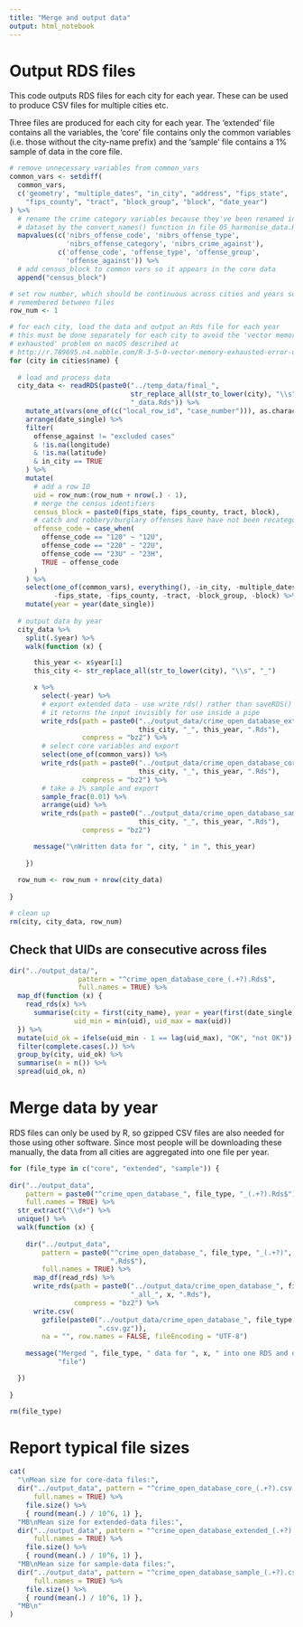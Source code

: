 ```yaml
---
title: "Merge and output data"
output: html_notebook
---
```



# Output RDS files

This code outputs RDS files for each city for each year. These can be used to
produce CSV files for multiple cities etc.

Three files are produced for each city for each year. The 'extended' file 
contains all the variables, the 'core' file contains only the common variables 
(i.e. those without the city-name prefix) and the 'sample' file contains a 1% 
sample of data in the core file.

```r
# remove unnecessary variables from common_vars
common_vars <- setdiff(
  common_vars, 
  c('geometry', "multiple_dates", "in_city", "address", "fips_state", 
    "fips_county", "tract", "block_group", "block", "date_year")
) %>% 
  # rename the crime category variables because they've been renamed in the 
  # dataset by the convert_names() function in file 05_harmonise_data.Rmd
  mapvalues(c('nibrs_offense_code', 'nibrs_offense_type', 
              'nibrs_offense_category', 'nibrs_crime_against'), 
            c('offense_code', 'offense_type', 'offense_group', 
              'offense_against')) %>% 
  # add census_block to common vars so it appears in the core data
  append("census_block")
```

```r
# set row number, which should be continuous across cities and years so must be
# remembered between files
row_num <- 1

# for each city, load the data and output an Rds file for each year
# this must be done separately for each city to avoid the 'vector memory
# exhausted' problem on macOS described at
# http://r.789695.n4.nabble.com/R-3-5-0-vector-memory-exhausted-error-on-readBin-td4750237.html
for (city in cities$name) {
  
  # load and process data
  city_data <- readRDS(paste0("../temp_data/final_", 
                              str_replace_all(str_to_lower(city), "\\s", "_"), 
                              "_data.Rds")) %>% 
    mutate_at(vars(one_of(c("local_row_id", "case_number"))), as.character) %>% 
    arrange(date_single) %>%
    filter(
      offense_against != "excluded cases" 
      & !is.na(longitude) 
      & !is.na(latitude) 
      & in_city == TRUE
    ) %>% 
    mutate(
      # add a row ID
      uid = row_num:(row_num + nrow(.) - 1),
      # merge the census identifiers
      census_block = paste0(fips_state, fips_county, tract, block),
      # catch and robbery/burglary offenses have have not been recategorised
      offense_code = case_when(
        offense_code == "120" ~ "12U",
        offense_code == "220" ~ "22U",
        offense_code == "23U" ~ "23H",
        TRUE ~ offense_code
      )
    ) %>% 
    select(one_of(common_vars), everything(), -in_city, -multiple_dates,
           -fips_state, -fips_county, -tract, -block_group, -block) %>% 
    mutate(year = year(date_single))
  
  # output data by year
  city_data %>% 
    split(.$year) %>% 
    walk(function (x) {

      this_year <- x$year[1]
      this_city <- str_replace_all(str_to_lower(city), "\\s", "_")

      x %>%
        select(-year) %>% 
        # export extended data - use write_rds() rather than saveRDS() because
        # it returns the input invisibly for use inside a pipe
        write_rds(path = paste0("../output_data/crime_open_database_extended_",
                                this_city, "_", this_year, ".Rds"),
                  compress = "bz2") %>%
        # select core variables and export
        select(one_of(common_vars)) %>%
        write_rds(path = paste0("../output_data/crime_open_database_core_",
                                this_city, "_", this_year, ".Rds"),
                  compress = "bz2") %>% 
        # take a 1% sample and export
        sample_frac(0.01) %>% 
        arrange(uid) %>% 
        write_rds(path = paste0("../output_data/crime_open_database_sample_",
                                this_city, "_", this_year, ".Rds"),
                  compress = "bz2")

      message("\nWritten data for ", city, " in ", this_year)
      
    })
  
  row_num <- row_num + nrow(city_data)
  
}

# clean up
rm(city, city_data, row_num)
```


## Check that UIDs are consecutive across files

```r
dir("../output_data/", 
                 pattern = "^crime_open_database_core_(.+?).Rds$", 
                 full.names = TRUE) %>% 
  map_df(function (x) {
    read_rds(x) %>% 
      summarise(city = first(city_name), year = year(first(date_single)), 
                uid_min = min(uid), uid_max = max(uid))
  }) %>% 
  mutate(uid_ok = ifelse(uid_min - 1 == lag(uid_max), "OK", "not OK")) %>% 
  filter(complete.cases(.)) %>% 
  group_by(city, uid_ok) %>% 
  summarise(n = n()) %>% 
  spread(uid_ok, n)
```


# Merge data by year

RDS files can only be used by R, so gzipped CSV files are also needed for those
using other software. Since most people will be downloading these manually, the
data from all cities are aggregated into one file per year.

```r
for (file_type in c("core", "extended", "sample")) {
  
dir("../output_data", 
    pattern = paste0("^crime_open_database_", file_type, "_(.+?).Rds$"), 
    full.names = TRUE) %>% 
  str_extract("\\d+") %>% 
  unique() %>% 
  walk(function (x) {
    
    dir("../output_data", 
        pattern = paste0("^crime_open_database_", file_type, "_(.+?)", x, 
                         ".Rds$"), 
        full.names = TRUE) %>% 
      map_df(read_rds) %>% 
      write_rds(path = paste0("../output_data/crime_open_database_", file_type, 
                              "_all_", x, ".Rds"),
                compress = "bz2") %>% 
      write.csv(
        gzfile(paste0("../output_data/crime_open_database_", file_type, "_", x,
                      ".csv.gz")),
        na = "", row.names = FALSE, fileEncoding = "UTF-8")
    
    message("Merged ", file_type, " data for ", x, " into one RDS and one CSV ",
            "file")

  })
  
}

rm(file_type)  
```


# Report typical file sizes

```r
cat(
  "\nMean size for core-data files:", 
  dir("../output_data", pattern = "^crime_open_database_core_(.+?).csv.gz$", 
      full.names = TRUE) %>% 
    file.size() %>% 
    { round(mean(.) / 10^6, 1) },
  "MB\nMean size for extended-data files:",
  dir("../output_data", pattern = "^crime_open_database_extended_(.+?).csv.gz$", 
      full.names = TRUE) %>% 
    file.size() %>% 
    { round(mean(.) / 10^6, 1) },
  "MB\nMean size for sample-data files:",
  dir("../output_data", pattern = "^crime_open_database_sample_(.+?).csv.gz$", 
      full.names = TRUE) %>% 
    file.size() %>% 
    { round(mean(.) / 10^6, 1) },
  "MB\n"
)
```

